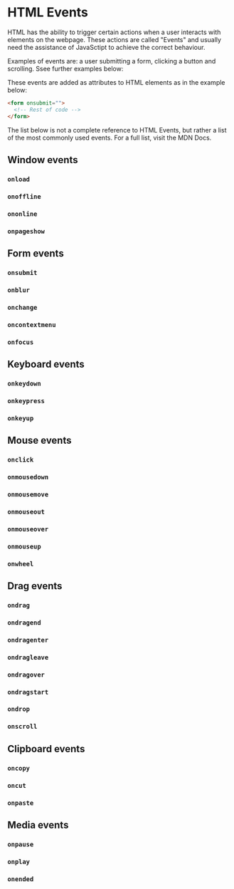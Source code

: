 # HTML Events

HTML has the ability to trigger certain actions when a user interacts with elements on the webpage. These actions are called "Events" and usually need the assistance of JavaSctipt to achieve the correct behaviour.

Examples of events are: a user submitting a form, clicking a button and scrolling. Ssee further examples below:

These events are added as attributes to HTML elements as in the example below:

```html
<form onsubmit="">
  <!-- Rest of code -->
</form>
```

The list below is not a complete reference to HTML Events, but rather a list of the most commonly used events. For a full list, visit the MDN Docs.

## Window events

### `onload`

### `onoffline`

### `ononline`

### `onpageshow`

## Form events

### `onsubmit`

### `onblur`

### `onchange`

### `oncontextmenu`

### `onfocus`

## Keyboard events

### `onkeydown`

### `onkeypress`

### `onkeyup`

## Mouse events

### `onclick`

### `onmousedown`

### `onmousemove`

### `onmouseout`

### `onmouseover`

### `onmouseup`

### `onwheel`

## Drag events

### `ondrag`

### `ondragend`

### `ondragenter`

### `ondragleave`

### `ondragover`

### `ondragstart`

### `ondrop`

### `onscroll`

## Clipboard events

### `oncopy`

### `oncut`

### `onpaste`

## Media events

### `onpause`

### `onplay`

### `onended`
